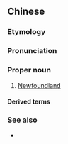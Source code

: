 {{also|纽芬兰}}
==Chinese==
{{zh-forms|s=纽芬兰|gloss=-}}

===Etymology===
{{bor|zh|en|Newfoundland}}

===Pronunciation===
{{zh-pron
|m=Niǔfēnlán
|c=nau5 fan1 laan4,nau2 fan1 laan4
|cat=pn
}}

===Proper noun===
{{zh-propn}}

# [[Newfoundland]]

====Derived terms====
{{zh-der|紐芬蘭與拉布拉多}}

===See also===
* {{zh-l|芬蘭}}

{{zh-cat|Islands|Newfoundland and Labrador}}